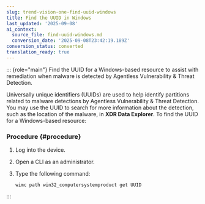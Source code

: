 ```yaml
---
slug: trend-vision-one-find-uuid-windows
title: Find the UUID in Windows
last_updated: '2025-09-08'
ai_context:
  source_file: find-uuid-windows.md
  conversion_date: '2025-09-08T23:42:19.189Z'
conversion_status: converted
translation_ready: true
---
```


::: {role="main"}
Find the UUID for a Windows-based resource to assist with remediation when malware is detected by Agentless Vulnerability & Threat Detection.

Universally unique identifiers (UUIDs) are used to help identify partitions related to malware detections by Agentless Vulnerability & Threat Detection. You may use the UUID to search for more information about the detection, such as the location of the malware, in **XDR Data Explorer**. To find the UUID for a Windows-based resource:

### Procedure {#procedure}

1.  Log into the device.

2.  Open a CLI as an administrator.

3.  Type the following command:

    ``` codeblock
    wimc path win32_computersystemproduct get UUID
    ```
:::
